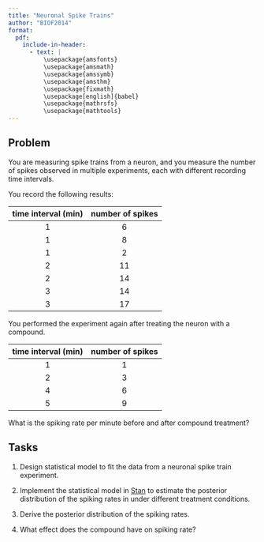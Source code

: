 ```yaml
---
title: "Neuronal Spike Trains"
author: "BIOF2014"
format:
  pdf:
    include-in-header:
      - text: |
          \usepackage{amsfonts}
          \usepackage{amsmath}
          \usepackage{amssymb}
          \usepackage{amsthm}
          \usepackage{fixmath}
          \usepackage[english]{babel}
          \usepackage{mathrsfs}
          \usepackage{mathtools}
---
```


## Problem

You are measuring spike trains from a neuron, and you measure
the number of spikes observed in multiple experiments, each with
different recording time intervals.

You record the following results:

| time interval (min) | number of spikes        |
|:-------------------:|:-----------------------:|
|         1           |            6            |
|         1           |            8            |
|         1           |            2            |
|         2           |           11            |
|         2           |           14            |
|         3           |           14            |
|         3           |           17            |

You performed the experiment again after treating the neuron with
a compound.

| time interval (min) | number of spikes        |
|:-------------------:|:-----------------------:|
|         1           |            1            |
|         2           |            3            |
|         4           |            6            |
|         5           |            9            |


What is the spiking rate per minute
before and after compound treatment?


## Tasks

1. Design statistical model to fit the data from a neuronal
   spike train experiment.

2. Implement the statistical model in [Stan][1] to estimate
   the posterior distribution of the spiking rates in
   under different treatment conditions.

3. Derive the posterior distribution of the spiking rates.
   
4. What effect does the compound have on spiking rate?


[1]: https://mc-stan.org/
